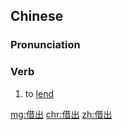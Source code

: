 ==Chinese==
{{zh-forms}}

===Pronunciation===
{{zh-pron
|m=jièchū
|c=ze3 ceot1
|mn=chioh-chhut
|cat=v
}}

===Verb===
{{zh-verb}}

# to [[lend]] {{gloss|to allow to be used temporarily}}

[[mg:借出]]
[[chr:借出]]
[[zh:借出]]